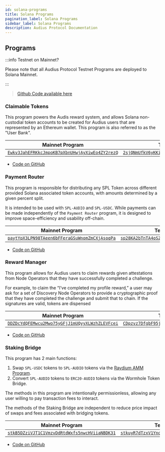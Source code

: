 ```yaml
---
id: solana-programs
title: Solana Programs
pagination_label: Solana Programs
sidebar_label: Solana Programs
description: Audius Protocol Documentation
---
```



## Programs

:::info Testnet on Mainnet?

Please note that all Audius Protocol Testnet Programs are deployed to Solana Mainnet.

:::

> [Github Code available here](https://github.com/AudiusProject/audius-protocol/tree/main/solana-programs)

### Claimable Tokens

This program powers the Audis reward system, and allows Solana non-custodial token accounts to be
created for Audius users that are represented by an Ethereum wallet. This program is also referred
to as the "User Bank".

| Mainnet Program                                                   | Testnet Program                                                        |
| ----------------------------------------------------------------- | ---------------------------------------------------------------------- |
| [`Ewkv3JahEFRKkcJmpoKB7pXbnUHwjAyXiwEo4ZY2rezQ`][ClaimableTokens] | [`2sjQNmUfkV6yKKi4dPR8gWRgtyma5aiymE3aXL2RAZww`][ClaimableTokens_test] |

[ClaimableTokens]: https://solscan.io/account/Ewkv3JahEFRKkcJmpoKB7pXbnUHwjAyXiwEo4ZY2rezQ
[ClaimableTokens_test]: https://solscan.io/account/2sjQNmUfkV6yKKi4dPR8gWRgtyma5aiymE3aXL2RAZww

- [Code on GitHub](https://github.com/AudiusProject/audius-protocol/tree/main/solana-programs/claimable-tokens)

### Payment Router

This program is responsible for distributing any SPL Token across different provided Solana
associated token accounts, with amounts determined by a given percent split.

It is intended to be used with `SPL-AUDIO` and `SPL-USDC`. While payments can be made independently
of the `Payment Router` program, it is designed to improve space-efficiency and usability off-chain.

| Mainnet Program                                                | Testnet Program                                                     |
| -------------------------------------------------------------- | ------------------------------------------------------------------- |
| [`paytYpX3LPN98TAeen6bFFeraGSuWnomZmCXjAsoqPa`][PaymentRouter] | [`sp28KA2bTnTA4oSZ3r9tTSKfmiXZtZQHnYYQqWfUyVa`][PaymentRouter_test] |

[PaymentRouter]: https://solscan.io/account/paytYpX3LPN98TAeen6bFFeraGSuWnomZmCXjAsoqPa
[PaymentRouter_test]: https://solscan.io/account/sp28KA2bTnTA4oSZ3r9tTSKfmiXZtZQHnYYQqWfUyVa

- [Code on GitHub](https://github.com/AudiusProject/audius-protocol/tree/main/solana-programs/payment-router)

### Reward Manager

This program allows for Audius users to claim rewards given attestations from Node Operators that
they have successfully completed a challenge.

For example, to claim the “I’ve completed my profile reward,” a user may ask for a set of Discovery
Node Operators to provide a cryptographic proof that they have completed the challenge and submit
that to chain. If the signatures are valid, tokens are dispensed

| Mainnet Program                                                 | Testnet Program                                                      |
| --------------------------------------------------------------- | -------------------------------------------------------------------- |
| [`DDZDcYdQFEMwcu2Mwo75yGFjJ1mUQyyXLWzhZLEVFcei`][RewardManager] | [`CDpzvz7DfgbF95jSSCHLX3ERkugyfgn9Fw8ypNZ1hfXp`][RewardManager_test] |

[RewardManager]: https://solscan.io/account/DDZDcYdQFEMwcu2Mwo75yGFjJ1mUQyyXLWzhZLEVFcei
[RewardManager_test]: https://solscan.io/account/CDpzvz7DfgbF95jSSCHLX3ERkugyfgn9Fw8ypNZ1hfXp

- [Code on GitHub](https://github.com/AudiusProject/audius-protocol/tree/main/solana-programs/reward-manager)

### Staking Bridge

This program has 2 main functions:

1. Swap `SPL-USDC` tokens to `SPL-AUDIO` tokens via the [Raydium AMM Program](https://raydium.io/).
2. Convert `SPL-AUDIO` tokens to `ERC20-AUDIO` tokens via the Wormhole Token Bridge.

The methods in this program are intentionally permissionless, allowing any user willing to pay
transaction fees to interact.

The methods of the Staking Bridge are independent to reduce price impact of swaps and fees
associated with bridging tokens.

| Mainnet Program                                                | Testnet Program                                                     |
| -------------------------------------------------------------- | ------------------------------------------------------------------- |
| [`stkB5DZziVJT1C1VmzvDdRtdWxfs5nwcHViiaNBDK31`][StakingBridge] | [`stkuyR7dTzxV1YnoDo5tfuBmkuKn7zDatimYRDTmQvj`][StakingBridge_test] |

[StakingBridge]: https://solscan.io/account/stkB5DZziVJT1C1VmzvDdRtdWxfs5nwcHViiaNBDK31
[StakingBridge_test]: https://solscan.io/account/stkuyR7dTzxV1YnoDo5tfuBmkuKn7zDatimYRDTmQvj

- [Code on GitHub](https://github.com/AudiusProject/audius-protocol/tree/main/solana-programs/staking-bridge)
